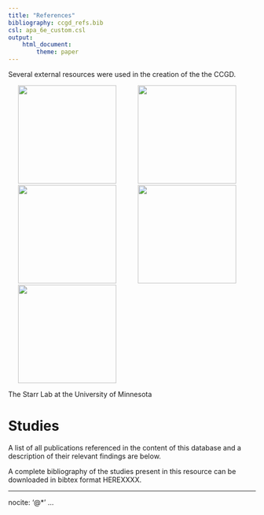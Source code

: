 ```yaml
---
title: "References"
bibliography: ccgd_refs.bib
csl: apa_6e_custom.csl
output:
    html_document:
        theme: paper
---
```


Several external resources were used in the creation of the the CCGD.

[<img src="https://www.sanger.ac.uk/sites/default/files/ensembl_1.gif" hspace="20" width="200"/>](http://www.ensembl.org/index.html)
[<img src="https://www.genecards.org/Images/logo_genecards.png" hspace="20" width="200"/>](http://www.genecards.org/)
[<img src="https://citizensciencegames.com/wp-content/uploads/2017/01/ncbi-logo.png" hspace="20" width="200"/>](http://www.ncbi.nlm.nih.gov/)
[<img src="https://www.sanger.ac.uk/sites/default/files/logo2.png" hspace="20" width="200"/>](https://cancer.sanger.ac.uk/cosmic/)
[<img src="https://genome.ucsc.edu/images/GIlogo.png" hspace="20" width="200"/>](http://genome.ucsc.edu/)


The Starr Lab at the University of Minnesota

# Studies

A list of all publications referenced in the content of this database and a description of their relevant findings are below.

A complete bibliography of the studies present in this resource can be downloaded in bibtex format HEREXXXX.

---
nocite: '@*'
...

